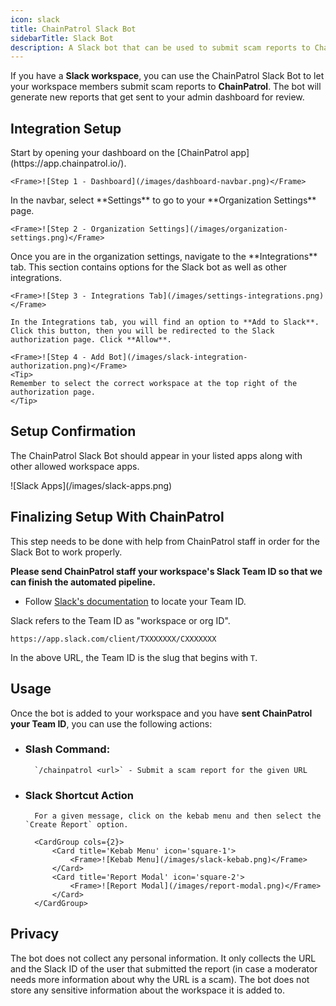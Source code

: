 ```yaml
---
icon: slack
title: ChainPatrol Slack Bot
sidebarTitle: Slack Bot
description: A Slack bot that can be used to submit scam reports to ChainPatrol
---
```


If you have a **Slack workspace**, you can use the ChainPatrol Slack Bot to let your workspace members submit scam reports to **ChainPatrol**. The bot will generate new reports that get sent to your admin dashboard for review.

## Integration Setup

<Tabs>
  <Tab title="Step 1 - Dashboard">
    Start by opening your dashboard on the [ChainPatrol app](https://app.chainpatrol.io/).

    <Frame>![Step 1 - Dashboard](/images/dashboard-navbar.png)</Frame>

  </Tab>
  <Tab title="Step 2 - Organization Settings">
    In the navbar, select **Settings** to go to your **Organization Settings** page.

    <Frame>![Step 2 - Organization Settings](/images/organization-settings.png)</Frame>

  </Tab>
  <Tab title="Step 3 - Integrations">
    Once you are in the organization settings, navigate to the **Integrations** tab. This section contains options for the Slack bot as well as other integrations.

    <Frame>![Step 3 - Integrations Tab](/images/settings-integrations.png)</Frame>

  </Tab>
  <Tab title="Step 4 - Slack Auth">

    In the Integrations tab, you will find an option to **Add to Slack**. Click this button, then you will be redirected to the Slack authorization page. Click **Allow**.

    <Frame>![Step 4 - Add Bot](/images/slack-integration-authorization.png)</Frame>
    <Tip>
    Remember to select the correct workspace at the top right of the authorization page.
    </Tip>

  </Tab>
</Tabs>

## Setup Confirmation

The ChainPatrol Slack Bot should appear in your listed apps along with other allowed workspace apps.

<Frame>![Slack Apps](/images/slack-apps.png)</Frame>

## Finalizing Setup With ChainPatrol

<Warning>
  This step needs to be done with help from ChainPatrol staff in order for the
  Slack Bot to work properly.
</Warning>

**Please send ChainPatrol staff your workspace's Slack Team ID so that we can finish the automated pipeline.**

- Follow [Slack's documentation](https://slack.com/intl/en-gb/help/articles/221769328-Locate-your-Slack-URL-or-ID#free,-pro-and-business+-subscriptions-2) to locate your Team ID.

<Tip>
  Slack refers to the Team ID as "workspace or org ID".

`https://app.slack.com/client/TXXXXXXX/CXXXXXXX`

In the above URL, the Team ID is the slug that begins with `T`.

</Tip>

## Usage

Once the bot is added to your workspace and you have **sent ChainPatrol your Team ID**, you can use the following actions:

- ### Slash Command:

        `/chainpatrol <url>` - Submit a scam report for the given URL

- ### Slack Shortcut Action

        For a given message, click on the kebab menu and then select the `Create Report` option.

        <CardGroup cols={2}>
            <Card title='Kebab Menu' icon='square-1'>
                <Frame>![Kebab Menu](/images/slack-kebab.png)</Frame>
            </Card>
            <Card title='Report Modal' icon='square-2'>
                <Frame>![Report Modal](/images/report-modal.png)</Frame>
            </Card>
        </CardGroup>

## Privacy

The bot does not collect any personal information. It only collects the URL and the Slack ID of the user that submitted the report (in case a moderator needs more information about why the URL is a scam). The bot does not store any sensitive information about the workspace it is added to.
